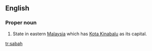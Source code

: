 ==English==
===Proper noun===
#State in eastern [[Malaysia]] which has [[Kota Kinabalu]] as its capital.

[[tr:sabah]]